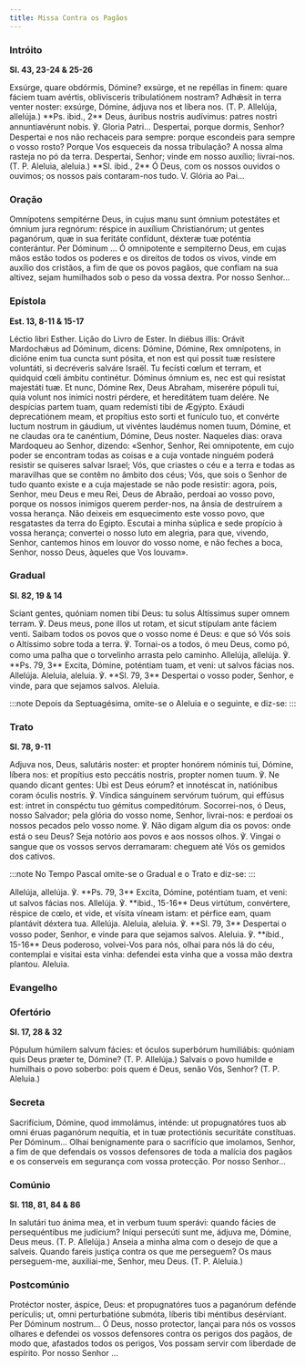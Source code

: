 ```yaml
---
title: Missa Contra os Pagãos
---
```


### Intróito

**Sl. 43, 23-24 & 25-26**

<div class="side-by-side not-content">
  <span>
    Exsúrge, quare obdórmis, Dómine? exsúrge, et ne repéllas in finem: quare
    fáciem tuam avértis, oblivísceris tribulatiónem nostram? Adhǽsit in terra
    venter noster: exsúrge, Dómine, ádjuva nos et líbera nos. (T. P. Allelúja,
    allelúja.) **Ps. ibid., 2** Deus, áuribus nostris audívimus: patres nostri
    annuntiavérunt nobis. ℣. Gloria Patri...
  </span>
  <span>
    Despertai, porque dormis, Senhor? Despertai e nos não rechaceis para sempre:
    porque escondeis para sempre o vosso rosto? Porque Vos esqueceis da nossa
    tribulação? A nossa alma rasteja no pó da terra. Despertai, Senhor; vinde em
    nosso auxílio; livrai-nos. (T. P. Aleluia, aleluia.) **Sl. ibid., 2** Ó
    Deus, com os nossos ouvidos o ouvimos; os nossos pais contaram-nos tudo. V.
    Glória ao Pai...
  </span>
</div>

### Oração

<div class="side-by-side not-content">
  <span>
    Omnípotens sempitérne Deus, in cujus manu sunt ómnium potestátes et ómnium
    jura regnórum: réspice in auxílium Christianórum; ut gentes paganórum, quæ
    in sua feritáte confídunt, déxteræ tuæ poténtia conterántur. Per Dóminum ...
  </span>
  <span>
    Ó omnipotente e sempiterno Deus, em cujas mãos estão todos os poderes e os
    direitos de todos os vivos, vinde em auxílio dos cristãos, a fim de que os
    povos pagãos, que confiam na sua altivez, sejam humilhados sob o peso da
    vossa dextra. Por nosso Senhor...
  </span>
</div>

### Epístola

**Est. 13, 8-11 & 15-17**

<div class="side-by-side not-content">
  <span>Léctio libri Esther.</span>
  <span>Lição do Livro de Ester.</span>
  <span>
    In diébus illis: Orávit Mardochǽus ad Dóminum, dicens: Dómine, Dómine, Rex
    omnípotens, in dicióne enim tua cuncta sunt pósita, et non est qui possit
    tuæ resístere voluntáti, si decréveris salváre Israël. Tu fecísti cœlum et
    terram, et quidquid cœli ámbitu continétur. Dóminus ómnium es, nec est qui
    resístat majestáti tuæ. Et nunc, Dómine Rex, Deus Abraham, miserére pópuli
    tui, quia volunt nos inimíci nostri pérdere, et hereditátem tuam delére. Ne
    despícias partem tuam, quam redemísti tibi de Ægýpto. Exáudi deprecatiónem
    meam, et propítius esto sorti et funículo tuo, et convérte luctum nostrum in
    gáudium, ut vivéntes laudémus nomen tuum, Dómine, et ne claudas ora te
    canéntium, Dómine, Deus noster.
  </span>
  <span>
    Naqueles dias: orava Mardoqueu ao Senhor, dizendo: «Senhor, Senhor, Rei
    omnipotente, em cujo poder se encontram todas as coisas e a cuja vontade
    ninguém poderá resistir se quiseres salvar Israel; Vós, que criastes o céu e
    a terra e todas as maravilhas que se contêm no âmbito dos céus; Vós, que
    sois o Senhor de tudo quanto existe e a cuja majestade se não pode resistir:
    agora, pois, Senhor, meu Deus e meu Rei, Deus de Abraão, perdoai ao vosso
    povo, porque os nossos inimigos querem perder-nos, na ânsia de destruírem a
    vossa herança. Não deixeis em esquecimento este vosso povo, que resgatastes
    da terra do Egipto. Escutai a minha súplica e sede propício à vossa herança;
    convertei o nosso luto em alegria, para que, vivendo, Senhor, cantemos hinos
    em louvor do vosso nome, e não feches a boca, Senhor, nosso Deus, àqueles
    que Vos louvam».
  </span>
</div>

### Gradual

**Sl. 82, 19 & 14**

<div class="side-by-side not-content">
  <span>
    Sciant gentes, quóniam nomen tibi Deus: tu solus Altíssimus super omnem
    terram. ℣. Deus meus, pone illos ut rotam, et sicut stípulam ante fáciem
    venti.
  </span>
  <span>
    Saibam todos os povos que o vosso nome é Deus: e que só Vós sois o Altíssimo
    sobre toda a terra. ℣. Tornai-os a todos, ó meu Deus, como pó, como uma
    palha que o torvelinho arrasta pelo caminho.
  </span>
  <span>
    Allelúja, allelúja. ℣. **Ps. 79, 3** Excita, Dómine, poténtiam tuam, et
    veni: ut salvos fácias nos. Allelúja.
  </span>
  <span>
    Aleluia, aleluia. ℣. **Sl. 79, 3** Despertai o vosso poder, Senhor, e vinde,
    para que sejamos salvos. Aleluia.
  </span>
</div>

:::note
Depois da Septuagésima, omite-se o Aleluia e o seguinte, e diz-se:
:::

### Trato

**Sl. 78, 9-11**

<div class="side-by-side not-content">
  <span>
    Adjuva nos, Deus, salutáris noster: et propter honórem nóminis tui, Dómine,
    líbera nos: et propítius esto peccátis nostris, propter nomen tuum. ℣. Ne
    quando dicant gentes: Ubi est Deus eórum? et innotéscat in, natiónibus coram
    óculis nostris. ℣. Víndica sánguinem servórum tuórum, qui effúsus est:
    intret in conspéctu tuo gémitus compeditórum.
  </span>
  <span>
    Socorrei-nos, ó Deus, nosso Salvador; pela glória do vosso nome, Senhor,
    livrai-nos: e perdoai os nossos pecados pelo vosso nome. ℣. Não digam algum
    dia os povos: onde está o seu Deus? Seja notório aos povos e aos nossos
    olhos. ℣. Vingai o sangue que os vossos servos derramaram: cheguem até Vós
    os gemidos dos cativos.
  </span>
</div>

:::note
No Tempo Pascal omite-se o Gradual e o Trato e diz-se:
:::

<div class="side-by-side not-content">
  <span>
    Allelúja, allelúja. ℣. **Ps. 79, 3** Excita, Dómine, poténtiam tuam, et
    veni: ut salvos fácias nos. Allelúja. ℣. **ibid., 15-16** Deus virtútum,
    convértere, réspice de cœlo, et vide, et vísita víneam istam: et pérfice
    eam, quam plantávit déxtera tua. Allelúja.
  </span>
  <span>
    Aleluia, aleluia. ℣. **Sl. 79, 3** Despertai o vosso poder, Senhor, e vinde
    para que sejamos salvos. Aleluia. ℣. **ibid., 15-16** Deus poderoso,
    volvei-Vos para nós, olhai para nós lá do céu, contemplai e visitai esta
    vinha: defendei esta vinha que a vossa mão dextra plantou. Aleluia.
  </span>
</div>

### Evangelho


<LinkCard
  href="/missal/pascoa/rogacoes#evangelho"
  title="Dias de Rogação - 25 de Abril e nos 3 dias antes da Ascensão"
/>

### Ofertório

**Sl. 17, 28 & 32**

<div class="side-by-side not-content">
  <span>
    Pópulum húmilem salvum fácies: et óculos superbórum humiliábis: quóniam quis
    Deus præter te, Dómine? (T. P. Allelúja.)
  </span>
  <span>
    Salvais o povo humilde e humilhais o povo soberbo: pois quem é Deus, senão
    Vós, Senhor? (T. P. Aleluia.)
  </span>
</div>

### Secreta

<div class="side-by-side not-content">
  <span>
    Sacrifícium, Dómine, quod immolámus, inténde: ut propugnatóres tuos ab omni
    éruas paganórum nequítia, et in tuæ protectiónis securitáte constítuas. Per
    Dóminum...
  </span>
  <span>
    Olhai benignamente para o sacrifício que imolamos, Senhor, a fim de que
    defendais os vossos defensores de toda a malícia dos pagãos e os conserveis
    em segurança com vossa protecção. Por nosso Senhor...
  </span>
</div>

### Comúnio

**Sl. 118, 81, 84 & 86**

<div class="side-by-side not-content">
  <span>
    In salutári tuo ánima mea, et in verbum tuum sperávi: quando fácies de
    persequéntibus me judícium? Iníqui persecúti sunt me, ádjuva me, Dómine,
    Deus meus. (T. P. Allelúja.)
  </span>
  <span>
    Anseia a minha alma com o desejo de que a salveis. Quando fareis justiça
    contra os que me perseguem? Os maus perseguem-me, auxiliai-me, Senhor, meu
    Deus. (T. P. Aleluia.)
  </span>
</div>

### Postcomúnio

<div class="side-by-side not-content">
  <span>
    Protéctor noster, áspice, Deus: et propugnatóres tuos a paganórum defénde
    perículis; ut, omni perturbatióne submóta, líberis tibi méntibus desérviant.
    Per Dóminum nostrum...
  </span>
  <span>
    Ó Deus, nosso protector, lançai para nós os vossos olhares e defendei os
    vossos defensores contra os perigos dos pagãos, de modo que, afastados todos
    os perigos, Vos possam servir com liberdade de espírito. Por nosso Senhor
    ...
  </span>
</div>
